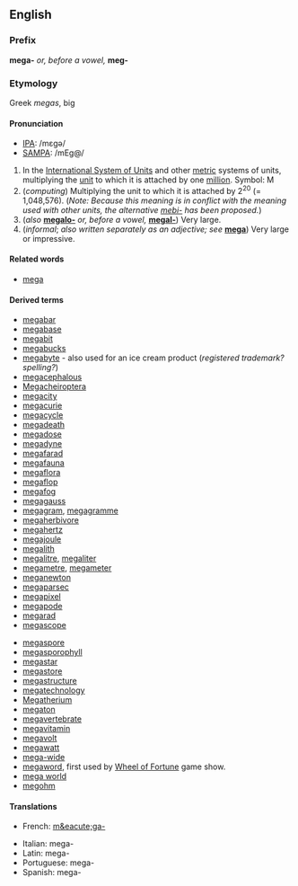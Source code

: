 ==English==
===Prefix===
'''mega-''' ''or, before a vowel,'' '''meg-'''

===Etymology===
Greek ''megas'', big

====Pronunciation====
*[[IPA]]: /mɛɡə/
*[[SAMPA]]: /mEg@/

#In the [[International System of Units]] and other [[metric]] systems of units, multiplying the [[unit]] to which it is attached by one [[million]].  Symbol: M
#(''computing'') Multiplying the unit to which it is attached by 2<sup>20</sup> (= 1,048,576).  (''Note: Because this meaning is in conflict with the meaning used with other units, the alternative [[mebi-]] has been proposed.'')
#(''also'' '''[[megalo-]]''' ''or, before a vowel,'' '''[[megal-]]''') Very large.
#(''informal''; ''also written separately as an adjective; see'' '''[[mega]]''') Very large or impressive.

====Related words====
*[[mega]]

====Derived terms====
*[[megabar]]
*[[megabase]]
*[[megabit]]
*[[megabucks]]
*[[megabyte]] - also used for an ice cream product (''registered trademark?  spelling?'')
*[[megacephalous]]
*[[Megacheiroptera]]
*[[megacity]]
*[[megacurie]]
*[[megacycle]]
*[[megadeath]]
*[[megadose]]
*[[megadyne]]
*[[megafarad]]
*[[megafauna]]
*[[megaflora]]
*[[megaflop]]
*[[megafog]]
*[[megagauss]]
*[[megagram]], [[megagramme]]
*[[megaherbivore]]
*[[megahertz]]
*[[megajoule]]
*[[megalith]]
*[[megalitre]], [[megaliter]]
*[[megametre]], [[megameter]]
*[[meganewton]]
*[[megaparsec]]
*[[megapixel]]
*[[megapode]]
*[[megarad]]
*[[megascope]]
<!-- *[[megaspeed]] is this different from "mega speed", which I have moved to "mega" ? -->
*[[megaspore]]
*[[megasporophyll]]
*[[megastar]]
*[[megastore]]
*[[megastructure]]
*[[megatechnology]]
*[[Megatherium]]
*[[megaton]]
*[[megavertebrate]]
*[[megavitamin]]
*[[megavolt]]
*[[megawatt]]
*[[mega-wide]]
*[[megaword]], first used by [[en:Wheel of Fortune|Wheel of Fortune]] game show.
*[[mega world]]
*[[megohm]]

====Translations====
*French: [[m&eacute;ga-]]
<!--provide Greek, not just the transliteration *Greek: [[ ]]- (m&eacute;ga-)-->
*Italian: mega-
*Latin: mega-
*Portuguese: mega-
*Spanish: mega-